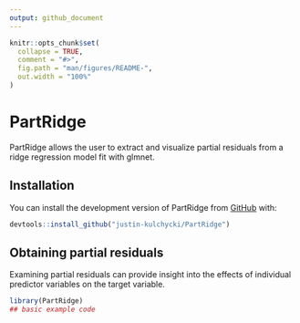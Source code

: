 ```yaml
---
output: github_document
---
```


<!-- README.md is generated from README.Rmd. Please edit that file -->

```r
knitr::opts_chunk$set(
  collapse = TRUE,
  comment = "#>",
  fig.path = "man/figures/README-",
  out.width = "100%"
)
```

# PartRidge

<!-- badges: start -->
<!-- badges: end -->

PartRidge allows the user to extract and visualize partial residuals from a ridge regression model fit with glmnet.

## Installation

You can install the development version of PartRidge from [GitHub](https://github.com/) with:

``` r
devtools::install_github("justin-kulchycki/PartRidge")
```

## Obtaining partial residuals

Examining partial residuals can provide insight into the effects of individual predictor variables on the target variable.

```r
library(PartRidge)
## basic example code
```
